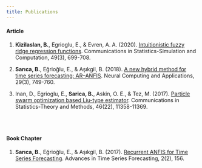 ```yaml
---
title: Publications
---
```


#### Article

 1. **Kizilaslan, B.**, Egrioglu, E., & Evren, A. A. (2020). [Intuitionistic fuzzy ridge regression functions](https://www.tandfonline.com/doi/abs/10.1080/03610918.2019.1626887). Communications in Statistics-Simulation and Computation, 49(3), 699-708.

 2. **Sarıca, B.**, Eğrioğlu, E., & Aşıkgil, B. (2018). [A new hybrid method for time series forecasting: AR–ANFIS](https://link.springer.com/article/10.1007/s00521-016-2475-5). Neural Computing and Applications, 29(3), 749-760.

3. Inan, D., Egrioglu, E., **Sarica, B.**, Askin, O. E., & Tez, M. (2017). [Particle swarm optimization based Liu-type estimator](https://www.tandfonline.com/doi/abs/10.1080/03610926.2016.1267759). Communications in Statistics-Theory and Methods, 46(22), 11358-11369. 

\
&nbsp;


#### Book Chapter

 1. **Sarıca, B.**, Eğrioğlu, E., & Aşıkgil, B. (2017). [Recurrent ANFIS for Time Series Forecasting](https://books.google.no/books?hl=en&lr=&id=fYxCDwAAQBAJ&oi=fnd&pg=PA156&dq=Recurrent+ANFIS+for+Time+Series+Forecasting&ots=RcgCzPOBqa&sig=UiZGnAa8tEFRV05WorWqI3rHq60&redir_esc=y#v=onepage&q=Recurrent%20ANFIS%20for%20Time%20Series%20Forecasting&f=false). Advances in Time Series Forecasting, 2(2), 156.
 
 
 